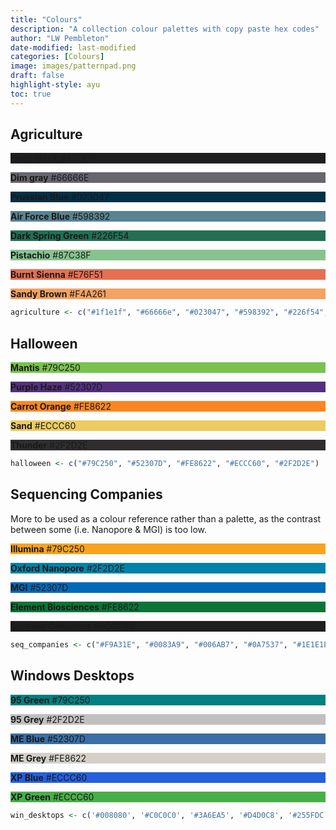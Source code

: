 ```yaml
---
title: "Colours"
description: "A collection colour palettes with copy paste hex codes"
author: "LW Pembleton"
date-modified: last-modified
categories: [Colours]
image: images/patternpad.png
draft: false
highlight-style: ayu
toc: true
---
```


## Agriculture

::: color-palette
::: {.color-palette__swatch style="background: #1F1E1F;"}
::: color-palette__label
<strong>Eerie Black</strong> ##1F1E1F
:::
:::

::: {.color-palette__swatch style="background: #66666E;"}
::: color-palette__label
<strong>Dim gray</strong> #66666E
:::
:::

::: {.color-palette__swatch style="background: #023047;"}
::: color-palette__label
<strong>Prussian Blue</strong> #023047
:::
:::

::: {.color-palette__swatch style="background: #598392;"}
::: color-palette__label
<strong>Air Force Blue</strong> #598392
:::
:::

::: {.color-palette__swatch style="background: #226F54;"}
::: color-palette__label
<strong>Dark Spring Green</strong> #226F54
:::
:::

::: {.color-palette__swatch style="background: #87C38F;"}
::: color-palette__label
<strong>Pistachio</strong> #87C38F
:::
:::

::: {.color-palette__swatch style="background: #E76F51;"}
::: color-palette__label
<strong>Burnt Sienna</strong> #E76F51
:::
:::

::: {.color-palette__swatch style="background: #F4A261;"}
::: color-palette__label
<strong>Sandy Brown</strong> #F4A261
:::
:::
:::

```r
agriculture <- c("#1f1e1f", "#66666e", "#023047", "#598392", "#226f54", "#87c38f", "#e76f51", "#f4a261")
```

## Halloween

::: color-palette
::: {.color-palette__swatch style="background: #79C250;"}
::: color-palette__label
<strong>Mantis</strong> #79C250
:::
:::

::: {.color-palette__swatch style="background: #52307D;"}
::: color-palette__label
<strong>Purple Haze</strong> #52307D
:::
:::

::: {.color-palette__swatch style="background: #FE8622;"}
::: color-palette__label
<strong>Carrot Orange</strong> #FE8622
:::
:::

::: {.color-palette__swatch style="background: #ECCC60;"}
::: color-palette__label
<strong>Sand</strong> #ECCC60
:::
:::

::: {.color-palette__swatch style="background: #2F2D2E;"}
::: color-palette__label
<strong>Thunder</strong> #2F2D2E
:::
:::
:::

```r
halloween <- c("#79C250", "#52307D", "#FE8622", "#ECCC60", "#2F2D2E")
```

## Sequencing Companies

More to be used as a colour reference rather than a palette, as the contrast between some (i.e. Nanopore & MGI) is too low.

::: color-palette
::: {.color-palette__swatch style="background: #F9A31E;"}
::: color-palette__label
<strong>Illumina</strong> #79C250
:::
:::

::: {.color-palette__swatch style="background: #0083A9;"}
::: color-palette__label
<strong>Oxford Nanopore</strong> #2F2D2E
:::
:::

::: {.color-palette__swatch style="background: #006AB7;"}
::: color-palette__label
<strong>MGI</strong> #52307D
:::
:::

::: {.color-palette__swatch style="background: #0A7537;"}
::: color-palette__label
<strong>Element Biosciences</strong> #FE8622
:::
:::

::: {.color-palette__swatch style="background: #1E1E1E;"}
::: color-palette__label
<strong>Singular Genomics</strong> #ECCC60
:::
:::
:::

```r
seq_companies <- c("#F9A31E", "#0083A9", "#006AB7", "#0A7537", "#1E1E1E")
```


## Windows Desktops

::: color-palette
::: {.color-palette__swatch style="background: #008080;"}
::: color-palette__label
<strong>95 Green</strong> #79C250
:::
:::

::: {.color-palette__swatch style="background: #C0C0C0;"}
::: color-palette__label
<strong>95 Grey</strong> #2F2D2E
:::
:::

::: {.color-palette__swatch style="background: #3A6EA5;"}
::: color-palette__label
<strong>ME Blue</strong> #52307D
:::
:::

::: {.color-palette__swatch style="background: #D4D0C8;"}
::: color-palette__label
<strong>ME Grey</strong> #FE8622
:::
:::

::: {.color-palette__swatch style="background: #255FDC;"}
::: color-palette__label
<strong>XP Blue</strong> #ECCC60
:::
:::

::: {.color-palette__swatch style="background: #48AF48;"}
::: color-palette__label
<strong>XP Green</strong> #ECCC60
:::
:::
:::

```r
win_desktops <- c('#008080', '#C0C0C0', '#3A6EA5', '#D4D0C8', '#255FDC', '#48AF48')
```
